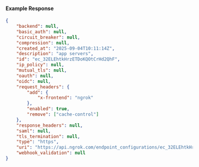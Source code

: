 #### Example Response

```json
{
	"backend": null,
	"basic_auth": null,
	"circuit_breaker": null,
	"compression": null,
	"created_at": "2025-09-04T10:11:14Z",
	"description": "app servers",
	"id": "ec_32ELEhtkHrzETDoKQOtCrHd2QhF",
	"ip_policy": null,
	"mutual_tls": null,
	"oauth": null,
	"oidc": null,
	"request_headers": {
		"add": {
			"x-frontend": "ngrok"
		},
		"enabled": true,
		"remove": ["cache-control"]
	},
	"response_headers": null,
	"saml": null,
	"tls_termination": null,
	"type": "https",
	"uri": "https://api.ngrok.com/endpoint_configurations/ec_32ELEhtkHrzETDoKQOtCrHd2QhF",
	"webhook_validation": null
}
```

